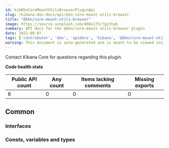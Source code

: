 ```yaml
---
id: kibKbnCoreMountUtilsBrowserPluginApi
slug: /kibana-dev-docs/api/kbn-core-mount-utils-browser
title: "@kbn/core-mount-utils-browser"
image: https://source.unsplash.com/400x175/?github
summary: API docs for the @kbn/core-mount-utils-browser plugin
date: 2022-08-07
tags: ['contributor', 'dev', 'apidocs', 'kibana', '@kbn/core-mount-utils-browser']
warning: This document is auto-generated and is meant to be viewed inside our experimental, new docs system. Reach out in #docs-engineering for more info.
---
```




Contact Kibana Core for questions regarding this plugin.

**Code health stats**

| Public API count  | Any count | Items lacking comments | Missing exports |
|-------------------|-----------|------------------------|-----------------|
| 6 | 0 | 0 | 0 |

## Common

### Interfaces
<DocDefinitionList data={kbnCoreMountUtilsBrowserObj.common.interfaces}/>

### Consts, variables and types
<DocDefinitionList data={kbnCoreMountUtilsBrowserObj.common.misc}/>

